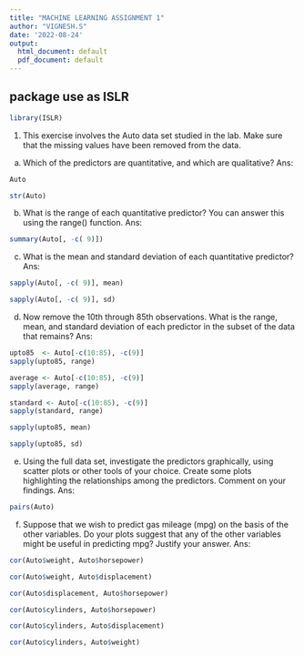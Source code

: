 ---
title: "MACHINE LEARNING ASSIGNMENT 1"
author: "VIGNESH.S"
date: '2022-08-24'
output:
  html_document: default
  pdf_document: default
---
## package use as ISLR
```{r}
library(ISLR)
```

1.	This exercise involves the Auto data set studied in the lab. Make sure that the missing values have been removed from the data.

 (a) Which of the predictors are quantitative, and which are qualitative?
Ans:

```{r}
Auto
```

```{r}
str(Auto)
```

(b) What is the range of each quantitative predictor? You can answer this using the range() function.
Ans:

```{r}
summary(Auto[, -c( 9)])
```


(c) What is the mean and standard deviation of each quantitative predictor? 
Ans:

```{r}
sapply(Auto[, -c( 9)], mean)
```

```{r}
sapply(Auto[, -c( 9)], sd)
```


(d)	 Now remove the 10th through 85th observations. What is the range, mean, and standard deviation of each predictor in the subset of the data that remains? 
Ans:

```{r}
upto85  <- Auto[-c(10:85), -c(9)]
sapply(upto85, range)
```

```{r}
average <- Auto[-c(10:85), -c(9)]
sapply(average, range)
```

```{r}
standard <- Auto[-c(10:85), -c(9)]
sapply(standard, range)
```


```{r}
sapply(upto85, mean)
```


```{r}
sapply(upto85, sd)
```

(e)	Using the full data set, investigate the predictors graphically, using scatter plots or other tools of your choice. Create some plots highlighting the relationships among the predictors. Comment on your findings.
Ans:

```{r}
pairs(Auto)
```

(f) Suppose that we wish to predict gas mileage (mpg) on the basis of the other variables. Do your plots suggest that any of the other variables might be useful in predicting mpg? Justify your answer.
Ans:

```{r}
cor(Auto$weight, Auto$horsepower)
```


```{r}
cor(Auto$weight, Auto$displacement)
```

```{r}
cor(Auto$displacement, Auto$horsepower)
```


```{r}
cor(Auto$cylinders, Auto$horsepower)
```


```{r}
cor(Auto$cylinders, Auto$displacement)
```

```{r}
cor(Auto$cylinders, Auto$weight)
```



                        
                            